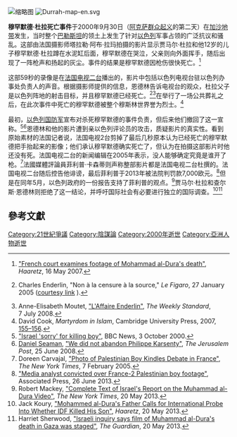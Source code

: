 {{Citation style|time=2021-03-07T14:06:59+00:00}}
{{noteTA
|1=zh-hans:加沙地带;zh-hk:加沙走廊;zh-tw:加薩走廊;
}}
{{Infobox event
| image = <!-- 檔案不存在 AlDurrah1.jpg ，可從英文維基百科取得 -->
| image_size = 300px
| caption = 由塔拉·阿布·拉玛拍摄的穆罕默德杜拉和贾马尔·杜拉
| date = {{Start date and age|2000|09|30}}
| time = 15:00（{{tsl|en|Israel Summer Time|以色列夏令時間}}） 
| place = [[加沙地带|加沙地带]]{{tsl|en|Netzarim|内扎里姆}}路口
| coordinates = {{coord|31.465129|N|34.426689|E|type:landmark}}
| first reporter = {{tsl|en|Charles Enderlin|查尔斯·恩德林}}，[[法国电视二台|法国电视二台]]
| filmed by = 塔拉勒·阿布·拉玛
| casualties1 = 死者: 穆罕默德·杜拉；救护车司机Bassam al-Bilbeisi
| casualties2 = 多处枪伤：贾马尔·杜拉
| awards = 2001年{{tsl|en|Rory Peck Award|裴克新聞獎}}：塔拉勒·阿布·拉玛<ref name=Peck2001>[https://web.archive.org/web/20080317162040/http://www.rorypecktrust.org/Awards01/talal.htm "Talal Abu Rahma"], Rory Peck Awards, 2001.</ref>
| url = 查尔斯·恩德林, [http://www.dailymotion.com/video/xbl5r2_le-reportage-de-charles-enderlin-ob_news "La mort de Mohammed al Dura"], 法電視二台，2000年9月30日 ([https://www.youtube.com/watch?v=arRgkXDLwlM 原始素材]; [https://www.youtube.com/watch?v=75hiDGp89Xk 有爭議的段落])
}}
[[File:Netzarim_junction_map.png|缩略图]]
[[File:Durrah-map-en.svg|thumb]]

'''穆罕默德·杜拉死亡事件'''于2000年9月30日（[[阿克萨群众起义|阿克萨群众起义]]的第二天）在[[加沙地带|加沙地带]]发生，当时整个[[巴勒斯坦|巴勒斯坦]]的领土上发生了针对[[以色列|以色列]]军事占领的广泛抗议和骚乱。这部由法国摄影师塔拉勒·阿布·拉玛拍摄的影片显示贾马尔·杜拉和他12岁的儿子穆罕默德·杜拉蹲在水泥缸后面，穆罕默德在哭泣，父亲则向外面挥手，随后出现了一阵枪声和扬起的灰尘。事件的结果是穆罕默德因枪伤很快死亡。<ref name="Haaretz16May2007">[http://www.haaretz.com/news/french-court-examines-footage-of-mohammad-al-dura-s-death-1.233240 "French court examines footage of Mohammad al-Dura's death"], ''Haaretz'', 16 May 2007.</ref>

这部59秒的录像是在[[法国电视二台|法国电视二台]]播出的，影片中包括以色列电视台驻以色列办事处负责人{{tsl|en|Charles Enderlin|查尔斯·恩德林}}的声音。根据摄影师提供的信息，恩德林告诉电视台的观众，杜拉父子是以色列阵地的射击目标，并且穆罕默德已经死亡。<ref name="EnderlinJan20052">{{in lang|fr}} Charles Enderlin, "Non à la censure à la source," ''Le Figaro'', 27 January 2005 ([http://www.debriefing.org/21078.html courtesy link] {{Webarchive|url=https://web.archive.org/web/20161011034334/http://www.debriefing.org/21078.html|date=2016-10-11}}).</ref><ref name="Moutet20082">Anne-Elisabeth Moutet, [http://www.weeklystandard.com/Content/Public/Articles/000/000/015/284xawsb.asp?pg=1 "L'Affaire Enderlin"], ''The Weekly Standard'', 7 July 2008.</ref>在举行了一场公共葬礼之后，在此次事件中死亡的穆罕默德被整个穆斯林世界誉为烈士。<ref name="Cook2007pp155-1562">David Cook, ''Martyrdom in Islam'', Cambridge University Press, 2007, [https://books.google.com/books?id=KgVlKiXzodcC&pg=PA155 155–156].</ref>

最初，[[以色列國防軍|以色列国防军]]宣布对杀死穆罕默德的事件负责，但后来他们撤回了这一宣称。<ref name="BBC3Oct2000">[http://news.bbc.co.uk/2/hi/world/middle_east/954703.stm "Israel 'sorry' for killing boy"], BBC News, 3 October 2000.</ref><ref name="Seaman2008">[[Daniel_Seaman|Daniel Seaman]], [http://www.jpost.com/Home/Article.aspx?id=105522 "We did not abandon Philippe Karsenty"], ''The Jerusalem Post'', 25 June 2008.</ref>恩德林和他的影片遭到亲以色列评论员的攻击，质疑影片的真实性。看到原始素材的法国记者说，法国电视2台剪掉了最后几秒原本认为已经死亡的穆罕默德把手抬起来的影像；他们承认穆罕默德确实死亡了，但认为在拍摄这部影片时他还没有死。法国电视二台的新闻编辑在2005年表示，没人能够确定究竟是谁开了枪。<ref name="Carvajal7Feb2005">Doreen Carvajal, [https://www.nytimes.com/2005/02/07/business/worldbusiness/photo-of-palestinian-boy-kindles-debate-in-france.html "Photo of Palestinian Boy Kindles Debate in France"], ''The New York Times'', 7 February 2005.</ref>法國媒體評論員菲利普·卡森蒂则声称整部影片都是法国电视二台杜撰的。法国电视二台随后控告他诽谤，最后菲利普于2013年被法院判罚款7,000欧元。<ref name="AP26June2013">[https://www.theguardian.com/world/2013/jun/26/france-2-palestinian-boy-footage "Media analyst convicted over France-2 Palestinian boy footage"], Associated Press, 26 June 2013.</ref>但是在同年5月，以色列政府的一份报告支持了菲利普的观点。<ref name="Mackey20May2013">Robert Mackey, [https://thelede.blogs.nytimes.com/2013/05/20/complete-text-of-israels-report-on-the-muhammad-al-dura-video/ "Complete Text of Israel's Report on the Muhammad al-Dura Video"], ''The New York Times'', 20 May 2013.</ref>贾马尔·杜拉和查尔斯·恩德林则拒绝了这一结论，并呼吁国际社会有必要进行独立的国际调查。<ref name="Koury29May2013">Jack Koury, [http://www.haaretz.com/israel-news/mohammed-al-dura-s-father-calls-for-international-probe-into-whether-idf-killed-his-son.premium-1.524939 "Mohammed al-Dura's Father Calls for International Probe Into Whether IDF Killed His Son"], ''Haaretz'', 20 May 2013.</ref><ref name="Sherwood20May2013">Harriet Sherwood, [https://www.theguardian.com/world/2013/may/20/israeli-inquiry-film-aldura-death-gaza "Israeli inquiry says film of Muhammad al-Dura's death in Gaza was staged"], ''The Guardian'', 20 May 2013.</ref>

==參考文獻==
{{Reflist}}

[[Category:21世紀爭議|Category:21世紀爭議]]
[[Category:陰謀論|Category:陰謀論]]
[[Category:2000年逝世|Category:2000年逝世]]
[[Category:亞洲人物逝世|Category:亞洲人物逝世]]